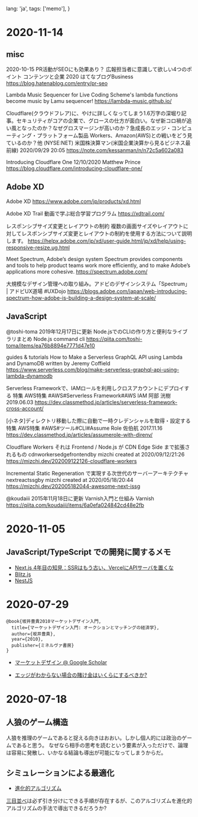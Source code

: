   lang: 'ja',
  tags: ['memo'],
}

# 2020-11-14
## misc

2020-10-15
PR活動がSEOにも効果あり？ 広報担当者に意識して欲しい4つのポイント
コンテンツと企業 2020 はてなブログBusiness
https://blog.hatenablog.com/entry/pr-seo

Lambda Music Sequencer for Live Coding
Scheme's lambda functions become music by Lamu sequencer!
https://lambda-music.github.io/

Cloudflare(クラウドフレア)に、やけに詳しくなってしまう1.6万字の深堀り記事。セキュリティがコアの企業で、グロースの仕方が面白い。なぜ新コロ禍が追い風となったのか？なぜグロスマージンが高いのか？急成長のエッジ・コンピューティング・プラットフォーム製品 Workers、Amazon(AWS)との戦いをどう見ているのか？他 (NYSE:NET)
米国株決算マン(米国企業決算から見るビジネス最前線)
2020/09/29 20:05
https://note.com/kessanman/n/n72c5a602a083

Introducing Cloudflare One
12/10/2020 Matthew Prince
https://blog.cloudflare.com/introducing-cloudflare-one/

## Adobe XD

Adobe XD
https://www.adobe.com/jp/products/xd.html

Adobe XD Trail
動画で学ぶ総合学習プログラム
https://xdtrail.com/

レスポンシブサイズ変更とレイアウトの制約
複数の画面サイズやレイアウトに対してレスポンシブサイズ変更とレイアウトの制約を使用する方法について説明します。
https://helpx.adobe.com/jp/xd/user-guide.html/jp/xd/help/using-responsive-resize.ug.html

Meet Spectrum, Adobe’s design system
Spectrum provides components and tools to help product teams work more efficiently, and to make Adobe’s applications more cohesive.
https://spectrum.adobe.com/

大規模なデザイン管理への取り組み。アドビのデザインシステム「Spectrum」 | アドビUX道場 #UXDojo
https://blogs.adobe.com/japan/web-introducing-spectrum-how-adobe-is-building-a-design-system-at-scale/


## JavaScript
@toshi-toma 2019年12月17日に更新
Node.jsでのCLIの作り方と便利なライブラリまとめ
Node.js command cli
https://qiita.com/toshi-toma/items/ea76b8894e7771d47e10

guides & tutorials
How to Make a Serverless GraphQL API using Lambda and DynamoDB
written by Jeremy Coffield
https://www.serverless.com/blog/make-serverless-graphql-api-using-lambda-dynamodb

Serverless Frameworkで、IAMロールを利用しクロスアカウントにデプロイする
特集 AWS特集 #AWS#Serverless Framework#AWS IAM 阿部 洸樹 2019.06.03
https://dev.classmethod.jp/articles/serverless-framework-cross-account/

[小ネタ]ディレクトリ移動した際に自動で一時クレデンシャルを取得・設定する
特集 AWS特集 #AWS#ツール#CLI#Assume Role 佐伯航 2017.11.16
https://dev.classmethod.jp/articles/assumerole-with-direnv/

Cloudflare Workers それは Frontend / Node.js が CDN Edge Side まで拡張されるもの
cdnworkersedgefrontendby mizchi created at 2020/09/12/21:26
https://mizchi.dev/202009122126-cloudflare-workers

Incremental Static Regeneration で実現する次世代のサーバーアーキテクチャ
nextreactssgby mizchi created at 2020/05/18/20:44
https://mizchi.dev/202005182044-awesome-next-issg

@koudaiii 2015年11月18日に更新
Varnish入門と仕組み
Varnish
https://qiita.com/koudaiii/items/6a0efa024842cd48e2fb


# 2020-11-05
## JavaScript/TypeScript での開発に関するメモ

- [Next.js 4年目の知見：SSRはもう古い、VercelにAPIサーバを置くな](https://qiita.com/jagaapple/items/faf125e28f8c2860269c)
- [Blitz.js](https://blitzjs.com/)
- [NestJS](https://nestjs.com/)

# 2020-07-29

```
@book{坂井豊貴2010マーケットデザイン入門,
  title={マーケットデザイン入門: オークションとマッチングの経済学},
  author={坂井豊貴},
  year={2010},
  publisher={ミネルヴァ書房}
}
```

- [マーケットデザイン @ Google Scholar](https://scholar.google.com/scholar?hl=ja&as_sdt=0%2C5&q=%E3%83%9E%E3%83%BC%E3%82%B1%E3%83%83%E3%83%88%E3%83%87%E3%82%B6%E3%82%A4%E3%83%B3&btnG=)

- [エッジがわからない場合の賭け金はいくらにするべきか?](https://www.pinnacle.com/ja/betting-articles/educational/staking-when-you-dont-know-your-edge/QW3JFDM2RWBZUMJP)

# 2020-07-18

## 人狼のゲーム構造

人狼を推理のゲームであると捉える向きはおおい。しかし個人的には政治のゲームであると思う。
なぜなら相手の思考を読むという要素が入っただけで、論理は容易に発散し、いかなる結論も導出が可能になってしまうからだ。

## シミュレーションによる最適化

- [進化的アルゴリズム](https://ja.wikipedia.org/wiki/%E9%80%B2%E5%8C%96%E7%9A%84%E3%82%A2%E3%83%AB%E3%82%B4%E3%83%AA%E3%82%BA%E3%83%A0)

[三目並べ](https://ja.wikipedia.org/wiki/%E4%B8%89%E7%9B%AE%E4%B8%A6%E3%81%B9)は必ず引き分けにできる手順が存在するが、このアルゴリズムを進化的アルゴリズムの手法で導出できるだろうか?
